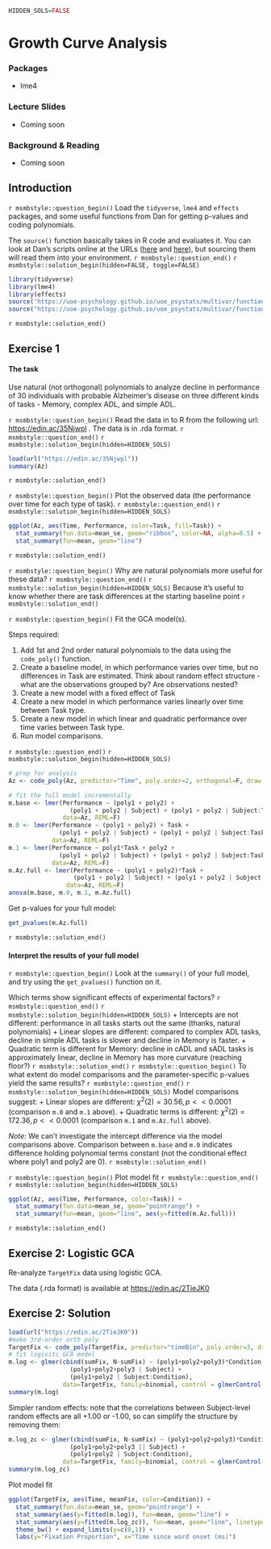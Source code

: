 ```r
HIDDEN_SOLS=FALSE
```

# Growth Curve Analysis

### Packages {-}  

+ lme4  

### Lecture Slides {-}  

+ Coming soon  

### Background & Reading {-}  
  
+ Coming soon  
  
## Introduction    

`r msmbstyle::question_begin()`
Load the `tidyverse`, `lme4` and `effects` packages, and some useful functions from Dan for getting p-values and coding polynomials.   
  
The `source()` function basically takes in R code and evaluates it. You can look at Dan's scripts online at the URLs ([here](https://uoe-psychology.github.io/uoe_psystats/multivar/functions/get_pvalues.R) and [here](https://uoe-psychology.github.io/uoe_psystats/multivar/functions/code_poly.R)), but sourcing them will read them into your environment. 
`r msmbstyle::question_end()` 
`r msmbstyle::solution_begin(hidden=FALSE, toggle=FALSE)`
```r
library(tidyverse)
library(lme4)
library(effects)
source('https://uoe-psychology.github.io/uoe_psystats/multivar/functions/get_pvalues.R')
source("https://uoe-psychology.github.io/uoe_psystats/multivar/functions/code_poly.R")
```
`r msmbstyle::solution_end()`

## Exercise 1
<div class="red">
#### The task {-}  

Use natural (not orthogonal) polynomials to analyze decline in performance of 30 individuals with probable Alzheimer's disease on three different kinds of tasks - Memory, complex ADL, and simple ADL. 
</div>

`r msmbstyle::question_begin()`
Read the data in to R from the following url: [https://edin.ac/35Njwpl](https://edin.ac/35Njwpl)
. The data is in .rda format. 
`r msmbstyle::question_end()` 
`r msmbstyle::solution_begin(hidden=HIDDEN_SOLS)`
```r
load(url("https://edin.ac/35Njwpl"))
summary(Az)
```
`r msmbstyle::solution_end()`

`r msmbstyle::question_begin()`
Plot the observed data (the performance over time for each type of task).
`r msmbstyle::question_end()` 
`r msmbstyle::solution_begin(hidden=HIDDEN_SOLS)`
```r
ggplot(Az, aes(Time, Performance, color=Task, fill=Task)) + 
  stat_summary(fun.data=mean_se, geom="ribbon", color=NA, alpha=0.5) +
  stat_summary(fun=mean, geom="line")
```
`r msmbstyle::solution_end()`


`r msmbstyle::question_begin()`
Why are natural polynomials more useful for these data?
`r msmbstyle::question_end()` 
`r msmbstyle::solution_begin(hidden=HIDDEN_SOLS)`
Because it's useful to know whether there are task differences at the starting baseline point
`r msmbstyle::solution_end()`

`r msmbstyle::question_begin()`
Fit the GCA model(s).

Steps required:  

1. Add 1st and 2nd order natural polynomials to the data using the `code_poly()` function. 
1. Create a baseline model, in which performance varies over time, but no differences in Task are estimated. Think about random effect structure - what are the observations grouped by? Are observations nested?
1. Create a new model with a fixed effect of Task
1. Create a new model in which performance varies linearly over time between Task type.
1. Create a new model in which linear and quadratic performance over time varies between Task type.
1. Run model comparisons.

`r msmbstyle::question_end()` 
`r msmbstyle::solution_begin(hidden=HIDDEN_SOLS)`
```r
# prep for analysis
Az <- code_poly(Az, predictor="Time", poly.order=2, orthogonal=F, draw.poly = F)

# fit the full model incrementally
m.base <- lmer(Performance ~ (poly1 + poly2) +
                 (poly1 + poly2 | Subject) + (poly1 + poly2 | Subject:Task),
               data=Az, REML=F)
m.0 <- lmer(Performance ~ (poly1 + poly2) + Task +
              (poly1 + poly2 | Subject) + (poly1 + poly2 | Subject:Task),
            data=Az, REML=F)
m.1 <- lmer(Performance ~ poly1*Task + poly2 +
              (poly1 + poly2 | Subject) + (poly1 + poly2 | Subject:Task),
            data=Az, REML=F)
m.Az.full <- lmer(Performance ~ (poly1 + poly2)*Task + 
                  (poly1 + poly2 | Subject) + (poly1 + poly2 | Subject:Task), 
                data=Az, REML=F)
anova(m.base, m.0, m.1, m.Az.full)
```
Get p-values for your full model:
```r
get_pvalues(m.Az.full)
```
`r msmbstyle::solution_end()`

#### Interpret the results of your full model
`r msmbstyle::question_begin()`
Look at the `summary()` of your full model, and try using the `get_pvalues()` function on it.  
  
Which terms show significant effects of experimental factors? 
`r msmbstyle::question_end()` 
`r msmbstyle::solution_begin(hidden=HIDDEN_SOLS)`
+ Intercepts are not different: performance in all tasks starts out the same (thanks, natural polynomials)
+ Linear slopes are different: compared to complex ADL tasks, decline in simple ADL tasks is slower and decline in Memory is faster.
+ Quadratic term is different for Memory: decline in cADL and sADL tasks is approximately linear, decline in Memory has more curvature (reaching floor?)
`r msmbstyle::solution_end()`
`r msmbstyle::question_begin()`
To what extent do model comparisons and the parameter-specific p-values yield the same results?
`r msmbstyle::question_end()` 
`r msmbstyle::solution_begin(hidden=HIDDEN_SOLS)`
Model comparisons suggest:
+ Linear slopes are different: $\chi^2(2)=30.56, p << 0.0001$ (comparison `m.0` and `m.1` above).
+ Quadratic terms is different: $\chi^2(2)=172.36, p << 0.0001$ (comparison `m.1` and `m.Az.full` above).


*Note:* We can't investigate the intercept difference via the model comparisons above. Comparison between `m.base` and `m.0` indicates difference holding polynomial terms constant (not the conditional effect where poly1 and poly2 are 0).
`r msmbstyle::solution_end()`

`r msmbstyle::question_begin()`
Plot model fit
`r msmbstyle::question_end()` 
`r msmbstyle::solution_begin(hidden=HIDDEN_SOLS)`
```r
ggplot(Az, aes(Time, Performance, color=Task)) + 
  stat_summary(fun.data=mean_se, geom="pointrange") + 
  stat_summary(fun=mean, geom="line", aes(y=fitted(m.Az.full)))
```
`r msmbstyle::solution_end()`


## Exercise 2: Logistic GCA
<div class="red">
Re-analyze `TargetFix` data using logistic GCA. 

The data (.rda format) is available at [https://edin.ac/2TieJK0](https://edin.ac/2TieJK0)
</div>

## Exercise 2: Solution
```r
load(url("https://edin.ac/2TieJK0"))
#make 3rd-order orth poly
TargetFix <- code_poly(TargetFix, predictor="timeBin", poly.order=3, draw.poly=F)
# fit logisitc GCA model
m.log <- glmer(cbind(sumFix, N-sumFix) ~ (poly1+poly2+poly3)*Condition +
                 (poly1+poly2+poly3 | Subject) +
                 (poly1+poly2 | Subject:Condition),
               data=TargetFix, family=binomial, control = glmerControl(optimizer = "bobyqa"))
summary(m.log)
```

Simpler random effects: note that the correlations between Subject-level random effects are all +1.00 or -1.00, so can simplify the structure by removing them:
```r
m.log_zc <- glmer(cbind(sumFix, N-sumFix) ~ (poly1+poly2+poly3)*Condition +
                 (poly1+poly2+poly3 || Subject) +
                 (poly1+poly2 | Subject:Condition),
               data=TargetFix, family=binomial, control = glmerControl(optimizer = "bobyqa"))
summary(m.log_zc)
```

Plot model fit

```r
ggplot(TargetFix, aes(Time, meanFix, color=Condition)) +
  stat_summary(fun.data=mean_se, geom="pointrange") +
  stat_summary(aes(y=fitted(m.log)), fun=mean, geom="line") +
  stat_summary(aes(y=fitted(m.log_zc)), fun=mean, geom="line", linetype="dashed") +
  theme_bw() + expand_limits(y=c(0,1)) + 
  labs(y="Fixation Proportion", x="Time since word onset (ms)")
```


